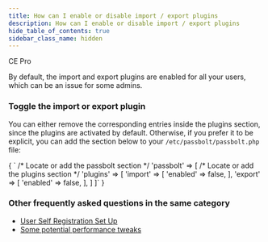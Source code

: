 ```yaml
---
title: How can I enable or disable import / export plugins
description: How can I enable or disable import / export plugins
hide_table_of_contents: true
sidebar_class_name: hidden
---
```



<div style={{display: "flex", gap: "1rem"}}>
  <Chips link="https://www.passbolt.com/ce/docker" isUnderMainTitle={true}>CE</Chips>
  <Chips link="https://www.passbolt.com/pricing/pro" isUnderMainTitle={true}>Pro</Chips>
</div>

By default, the import and export plugins are enabled for all your users, which can be an issue for some admins.

### Toggle the import or export plugin
You can either remove the corresponding entries inside the plugins section, since the plugins are activated by default.
Otherwise, if you prefer it to be explicit, you can add the section below to your `/etc/passbolt/passbolt.php` file:


<CodeBlock>
{
  `   /* Locate or add the passbolt section */
      'passbolt' => [
          /* Locate or add the plugins section */
          'plugins' => [
              'import' => [
                  'enabled' => false,
              ],
              'export' => [
                  'enabled' => false,
              ],
          ]
      ]`
 }
</CodeBlock>

### Other frequently asked questions in the same category
<ul>
    <li>
        <a href={`/docs/admin/user-provisioning/self-registration/`}>User Self Registration Set Up</a>
    </li>
    <li>
        <a href={`/docs/hosting/troubleshooting/performance-tweaks/`}>Some potential performance tweaks</a>
    </li>
</ul>
